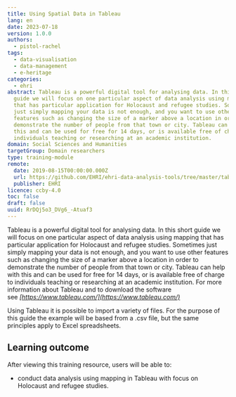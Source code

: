 ```yaml
---
title: Using Spatial Data in Tableau
lang: en
date: 2023-07-18
version: 1.0.0
authors:
  - pistol-rachel
tags:
  - data-visualisation
  - data-management
  - e-heritage
categories:
  - ehri
abstract: Tableau is a powerful digital tool for analysing data. In this short
  guide we will focus on one particular aspect of data analysis using mapping
  that has particular application for Holocaust and refugee studies. Sometimes
  just simply mapping your data is not enough, and you want to use other
  features such as changing the size of a marker above a location in order to
  demonstrate the number of people from that town or city. Tableau can help with
  this and can be used for free for 14 days, or is available free of charge to
  individuals teaching or researching at an academic institution.
domain: Social Sciences and Humanities
targetGroup: Domain researchers
type: training-module
remote:
  date: 2019-08-15T00:00:00.000Z
  url: https://github.com/EHRI/ehri-data-analysis-tools/tree/master/tableau
  publisher: EHRI
licence: ccby-4.0
toc: false
draft: false
uuid: RrDQj5o3_DVg6_-Atuaf3
---
```

Tableau is a powerful digital tool for analysing data. In this short guide we will focus on one particular aspect of data analysis using mapping that has particular application for Holocaust and refugee studies. Sometimes just simply mapping your data is not enough, and you want to use other features such as changing the size of a marker above a location in order to demonstrate the number of people from that town or city. Tableau can help with this and can be used for free for 14 days, or is available free of charge to individuals teaching or researching at an academic institution. For more information about Tableau and to download the software see _[https://www.tableau.com/](https://www.tableau.com/)_

Using Tableau it is possible to import a variety of files. For the purpose of this guide the example will be based from a .csv file, but the same principles apply to Excel spreadsheets.


## L﻿earning outcome

A﻿fter viewing this training resource, users will be able to:

- conduct data analysis using mapping in Tableau with focus on Holocaust and refugee studies.

<ExternalResource title="Interested in learning more?" subtitle="Check out Using Spatial Data in Tableau" url="https://github.com/EHRI/ehri-data-analysis-tools/tree/master/tableau#readme" />
